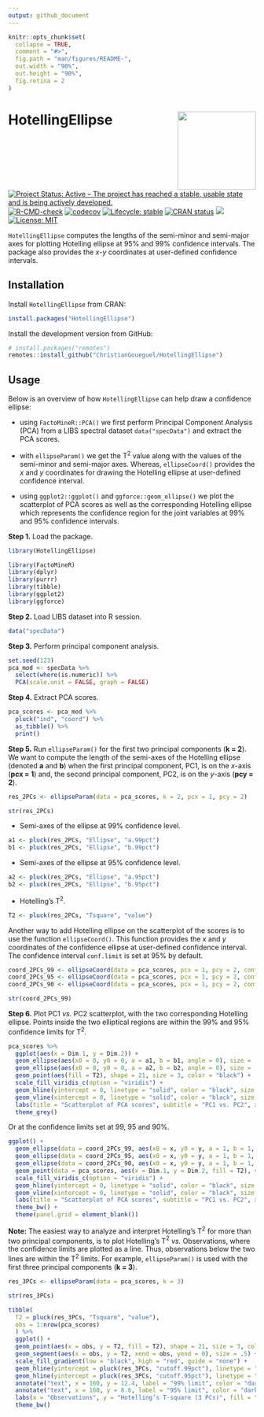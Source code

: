 ```yaml
---
output: github_document
---
```


<!-- README.md is generated from README.Rmd. Please edit that file -->

```r
knitr::opts_chunk$set(
  collapse = TRUE,
  comment = "#>",
  fig.path = "man/figures/README-",
  out.width = "90%",
  out.height = "90%",
  fig.retina = 2
)
```

<!-- badges: start -->
# HotellingEllipse <img src='man/figures/logo.png' align="right" height="159" />
[![Project Status: Active – The project has reached a stable, usable state and is being actively developed.](https://www.repostatus.org/badges/latest/active.svg)](https://www.repostatus.org/#active)
[![R-CMD-check](https://github.com/ChristianGoueguel/HotellingEllipse/workflows/R-CMD-check/badge.svg)](https://github.com/ChristianGoueguel/HotellingEllipse/actions)
[![codecov](https://codecov.io/gh/ChristianGoueguel/HotellingEllipse/branch/master/graph/badge.svg?token=99T5QAZDZ4)](https://codecov.io/gh/ChristianGoueguel/HotellingEllipse)
[![Lifecycle: stable](https://img.shields.io/badge/lifecycle-stable-brightgreen.svg)](https://lifecycle.r-lib.org/articles/stages.html#stable)
[![CRAN status](https://www.r-pkg.org/badges/version/HotellingEllipse)](https://CRAN.R-project.org/package=HotellingEllipse)
[![](https://cranlogs.r-pkg.org/badges/HotellingEllipse)](https://cran.r-project.org/package=HotellingEllipse)
[![License: MIT](https://img.shields.io/badge/License-MIT-blue.svg)](https://opensource.org/licenses/MIT)
<!-- badges: end -->

`HotellingEllipse` computes the lengths of the semi-minor and semi-major axes for plotting Hotelling ellipse at 95% and 99% confidence intervals. The package also provides the *x*-*y* coordinates at user-defined confidence intervals.

## Installation

Install `HotellingEllipse` from CRAN:

``` r
install.packages("HotellingEllipse")
```

Install the development version from GitHub:

``` r
# install.packages("remotes")
remotes::install_github("ChristianGoueguel/HotellingEllipse")
```
## Usage

Below is an overview of how `HotellingEllipse` can help draw a confidence ellipse:

  * using `FactoMineR::PCA()` we first perform Principal Component Analysis (PCA) from a LIBS spectral dataset `data("specData")` and extract the PCA scores.
  
  * with `ellipseParam()` we get the T$^2$ value along with the values of the semi-minor and semi-major axes. Whereas, `ellipseCoord()` provides the *x* and *y* coordinates for drawing the Hotelling ellipse at user-defined confidence interval. 
  
  * using `ggplot2::ggplot()` and `ggforce::geom_ellipse()` we plot the scatterplot of PCA scores as well as the corresponding Hotelling ellipse which represents the confidence region for the joint variables at 99% and 95% confidence intervals.


**Step 1.** Load the package.

```r
library(HotellingEllipse)
```

```r
library(FactoMineR)
library(dplyr)
library(purrr)
library(tibble)
library(ggplot2)
library(ggforce)
```

**Step 2.** Load LIBS dataset into R session.

```r
data("specData")
```

**Step 3.** Perform principal component analysis.

```r
set.seed(123)
pca_mod <- specData %>%
  select(where(is.numeric)) %>%
  PCA(scale.unit = FALSE, graph = FALSE)
```

**Step 4.** Extract PCA scores.

```r
pca_scores <- pca_mod %>%
  pluck("ind", "coord") %>%
  as_tibble() %>%
  print()
```

**Step 5.** Run `ellipseParam()` for the first two principal components (**k = 2**). We want to compute the length of the semi-axes of the Hotelling ellipse (denoted **a** and **b**) when the first principal component, PC1, is on the *x*-axis (**pcx = 1**) and, the second principal component, PC2, is on the *y*-axis (**pcy = 2**).

```r
res_2PCs <- ellipseParam(data = pca_scores, k = 2, pcx = 1, pcy = 2)
```

```r
str(res_2PCs)
```

  * Semi-axes of the ellipse at 99% confidence level.

```r
a1 <- pluck(res_2PCs, "Ellipse", "a.99pct")
b1 <- pluck(res_2PCs, "Ellipse", "b.99pct")
```

  * Semi-axes of the ellipse at 95% confidence level.

```r
a2 <- pluck(res_2PCs, "Ellipse", "a.95pct")
b2 <- pluck(res_2PCs, "Ellipse", "b.95pct")
```

  * Hotelling’s T$^2$.

```r
T2 <- pluck(res_2PCs, "Tsquare", "value")
```

Another way to add Hotelling ellipse on the scatterplot of the scores is to use the function `ellipseCoord()`. This function provides the *x* and *y* coordinates of the confidence ellipse at user-defined confidence interval. The confidence interval `conf.limit` is set at 95% by default.

```r
coord_2PCs_99 <- ellipseCoord(data = pca_scores, pcx = 1, pcy = 2, conf.limit = 0.99, pts = 500)
coord_2PCs_95 <- ellipseCoord(data = pca_scores, pcx = 1, pcy = 2, conf.limit = 0.95, pts = 500)
coord_2PCs_90 <- ellipseCoord(data = pca_scores, pcx = 1, pcy = 2, conf.limit = 0.90, pts = 500)
```

```r
str(coord_2PCs_99)
```

**Step 6.** Plot PC1 *vs.* PC2 scatterplot, with the two corresponding Hotelling ellipse. Points inside the two elliptical regions are within the 99% and 95% confidence limits for T$^2$.

```r
pca_scores %>%
  ggplot(aes(x = Dim.1, y = Dim.2)) +
  geom_ellipse(aes(x0 = 0, y0 = 0, a = a1, b = b1, angle = 0), size = .5, linetype = "dotted", fill = "white") +
  geom_ellipse(aes(x0 = 0, y0 = 0, a = a2, b = b2, angle = 0), size = .5, linetype = "dashed", fill = "white") +
  geom_point(aes(fill = T2), shape = 21, size = 3, color = "black") +
  scale_fill_viridis_c(option = "viridis") +
  geom_hline(yintercept = 0, linetype = "solid", color = "black", size = .2) +
  geom_vline(xintercept = 0, linetype = "solid", color = "black", size = .2) +
  labs(title = "Scatterplot of PCA scores", subtitle = "PC1 vs. PC2", x = "PC1", y = "PC2", fill = "T2", caption = "Figure 1: Hotelling's T2 ellipse obtained\n using the ellipseParam function") +
  theme_grey()
```

Or at the confidence limits set at 99, 95 and 90%.

```r
ggplot() +
  geom_ellipse(data = coord_2PCs_99, aes(x0 = x, y0 = y, a = 1, b = 1, angle = 0), size = .9, color = "black", linetype = "dashed") +
  geom_ellipse(data = coord_2PCs_95, aes(x0 = x, y0 = y, a = 1, b = 1, angle = 0), size = .9, color = "darkred", linetype = "dotted") +
  geom_ellipse(data = coord_2PCs_90, aes(x0 = x, y0 = y, a = 1, b = 1, angle = 0), size = .9, color = "darkblue", linetype = "dotted") +
  geom_point(data = pca_scores, aes(x = Dim.1, y = Dim.2, fill = T2), shape = 21, size = 3, color = "black") +
  scale_fill_viridis_c(option = "viridis") +
  geom_hline(yintercept = 0, linetype = "solid", color = "black", size = .2) +
  geom_vline(xintercept = 0, linetype = "solid", color = "black", size = .2) +
  labs(title = "Scatterplot of PCA scores", subtitle = "PC1 vs. PC2", x = "PC1", y = "PC2", fill = "T2", caption = "Figure 2: Hotelling's T2 ellipse obtained\n using the ellipseCoord function") +
  theme_bw() +
  theme(panel.grid = element_blank())
```


**Note:** The easiest way to analyze and interpret Hotelling’s T$^2$ for more than two principal components, is to plot Hotelling’s T$^2$ *vs.* Observations, where the confidence limits are plotted as a line. Thus, observations below the two lines are within the T$^2$ limits. For example, `ellipseParam()` is used with the first three principal components (**k = 3**).

```r
res_3PCs <- ellipseParam(data = pca_scores, k = 3)
```

```r
str(res_3PCs)
```

```r
tibble(
  T2 = pluck(res_3PCs, "Tsquare", "value"), 
  obs = 1:nrow(pca_scores)
  ) %>%
  ggplot() +
  geom_point(aes(x = obs, y = T2, fill = T2), shape = 21, size = 3, color = "black") +
  geom_segment(aes(x = obs, y = T2, xend = obs, yend = 0), size = .5) +
  scale_fill_gradient(low = "black", high = "red", guide = "none") +
  geom_hline(yintercept = pluck(res_3PCs, "cutoff.99pct"), linetype = "dashed", color = "darkred", size = .5) +
  geom_hline(yintercept = pluck(res_3PCs, "cutoff.95pct"), linetype = "dashed", color = "darkblue", size = .5) +
  annotate("text", x = 160, y = 12.4, label = "99% limit", color = "darkred") +
  annotate("text", x = 160, y = 8.6, label = "95% limit", color = "darkblue") +
  labs(x = "Observations", y = "Hotelling’s T-square (3 PCs)", fill = "T2 stats", caption = "Figure 3: Hotelling’s T2-value vs. Observations") +
  theme_bw()
```
